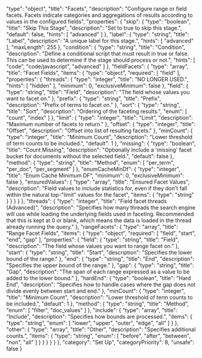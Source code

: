  "type": "object",
  "title": "Facets",
  "description": "Configure range or field facets. Facets indicate categories and aggregations of results according to values in the configured fields",
  "properties": {
    "skip": {
      "type": "boolean",
      "title": "Skip This Stage",
      "description": "Set to true to skip this stage.",
      "default": false,
      "hints": [
        "advanced"
      ]
    },
    "label": {
      "type": "string",
      "title": "Label",
      "description": "A unique label for this stage.",
      "hints": [
        "advanced"
      ],
      "maxLength": 255
    },
    "condition": {
      "type": "string",
      "title": "Condition",
      "description": "Define a conditional script that must result in true or false. This can be used to determine if the stage should process or not.",
      "hints": [
        "code",
        "code/javascript",
        "advanced"
      ]
    },
    "fieldFacets": {
      "type": "array",
      "title": "Facet Fields",
      "items": {
        "type": "object",
        "required": [
          "field"
        ],
        "properties": {
          "threads": {
            "type": "integer",
            "title": "NO LONGER USED.",
            "hints": [
              "hidden"
            ],
            "minimum": 0,
            "exclusiveMinimum": false
          },
          "field": {
            "type": "string",
            "title": "Field",
            "description": "The field whose values you want to facet on."
          },
          "prefix": {
            "type": "string",
            "title": "Prefix",
            "description": "Prefix of terms to facet on."
          },
          "sort": {
            "type": "string",
            "title": "Sort",
            "description": "Ordering of the faceting results.",
            "enum": [
              "count",
              "index"
            ]
          },
          "limit": {
            "type": "integer",
            "title": "Limit",
            "description": "Maximum number of facets to return."
          },
          "offset": {
            "type": "integer",
            "title": "Offset",
            "description": "Offset into list of resulting facets."
          },
          "minCount": {
            "type": "integer",
            "title": "Minimum Count",
            "description": "Lower threshold of term counts to be included.",
            "default": 1
          },
          "missing": {
            "type": "boolean",
            "title": "Count Missing",
            "description": "Optionally include a 'missing' facet bucket for documents without the selected field.",
            "default": false
          },
          "method": {
            "type": "string",
            "title": "Method",
            "enum": [
              "per_term",
              "per_doc",
              "per_segment"
            ]
          },
          "enumCacheMinDf": {
            "type": "integer",
            "title": "Enum Cache Minimum DF",
            "minimum": 0,
            "exclusiveMinimum": false
          },
          "ensuredValues": {
            "type": "array",
            "title": "Ensured Facet Values",
            "description": "Field values to include statistics for, even if they don't fall within the natural top-\"limit\" values for the facet",
            "items": {
              "type": "string"
            }
          }
        }
      }
    },
    "threads": {
      "type": "integer",
      "title": "Field facet threads (Advanced)",
      "description": "Specifies how many threads the search engine will use while loading the underlying fields used in faceting. Recommended that this is kept at 0 or blank, which means the data is loaded in the thread already running the query."
    },
    "rangeFacets": {
      "type": "array",
      "title": "Range Facet Fields",
      "items": {
        "type": "object",
        "required": [
          "field",
          "start",
          "end",
          "gap"
        ],
        "properties": {
          "field": {
            "type": "string",
            "title": "Field",
            "description": "The field whose values you want to range facet on."
          },
          "start": {
            "type": "string",
            "title": "Start",
            "description": "Specifies the lower bound of the range."
          },
          "end": {
            "type": "string",
            "title": "End",
            "description": "Specifies the upper bound of the range."
          },
          "gap": {
            "type": "string",
            "title": "Gap",
            "description": "The span of each range expressed as a value to be added to the lower bound."
          },
          "hardEnd": {
            "type": "boolean",
            "title": "Hard End",
            "description": "Specifies how to handle cases where the gap does not divide evenly between start and end."
          },
          "minCount": {
            "type": "integer",
            "title": "Minimum Count",
            "description": "Lower threshold of term counts to be included.",
            "default": 1
          },
          "method": {
            "type": "string",
            "title": "Method",
            "enum": [
              "filter",
              "doc_values"
            ]
          },
          "include": {
            "type": "array",
            "title": "Include",
            "description": "Specifies how bounds are processed.",
            "items": {
              "type": "string",
              "enum": [
                "lower",
                "upper",
                "outer",
                "edge",
                "all"
              ]
            }
          },
          "other": {
            "type": "array",
            "title": "Other",
            "description": "Specifies additional counts.",
            "items": {
              "type": "string",
              "enum": [
                "before",
                "after",
                "between",
                "non",
                "all"
              ]
            }
          }
        }
      }
    }
  },
  "category": "Set Up",
  "categoryPriority": 8,
  "unsafe": false
}
